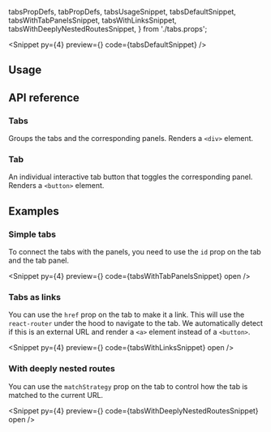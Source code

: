   tabsPropDefs,
  tabPropDefs,
  tabsUsageSnippet,
  tabsDefaultSnippet,
  tabsWithTabPanelsSnippet,
  tabsWithLinksSnippet,
  tabsWithDeeplyNestedRoutesSnippet,
} from './tabs.props';

<PageTitle
  title="Tabs"
  description="A component for toggling between related panels on the same page."
/>

<Snippet
  py={4}
  preview={<TabsSnippet story="Default" />}
  code={tabsDefaultSnippet}
/>

## Usage

<CodeBlock code={tabsUsageSnippet} />

## API reference

### Tabs

Groups the tabs and the corresponding panels. Renders a `<div>` element.

<PropsTable data={tabsPropDefs} />

### Tab

An individual interactive tab button that toggles the corresponding panel. Renders a `<button>` element.

<PropsTable data={tabPropDefs} />

## Examples

### Simple tabs

To connect the tabs with the panels, you need to use the `id` prop on the tab and the tab panel.

<Snippet
  py={4}
  preview={<TabsSnippet story="WithTabPanels" />}
  code={tabsWithTabPanelsSnippet}
  open
/>

### Tabs as links

You can use the `href` prop on the tab to make it a link. This will use the `react-router` under the hood to navigate to the tab. We automatically detect if this is an external URL and render a `<a>` element instead of a `<button>`.

<Snippet
  py={4}
  preview={<TabsSnippet story="WithMockedURLTab2" />}
  code={tabsWithLinksSnippet}
  open
/>

### With deeply nested routes

You can use the `matchStrategy` prop on the tab to control how the tab is matched to the current URL.

<Snippet
  py={4}
  preview={<TabsSnippet story="PrefixMatchingDeepNesting" />}
  code={tabsWithDeeplyNestedRoutesSnippet}
  open
/>

<Theming component="Tabs" />

<ChangelogComponent component="tabs" />
